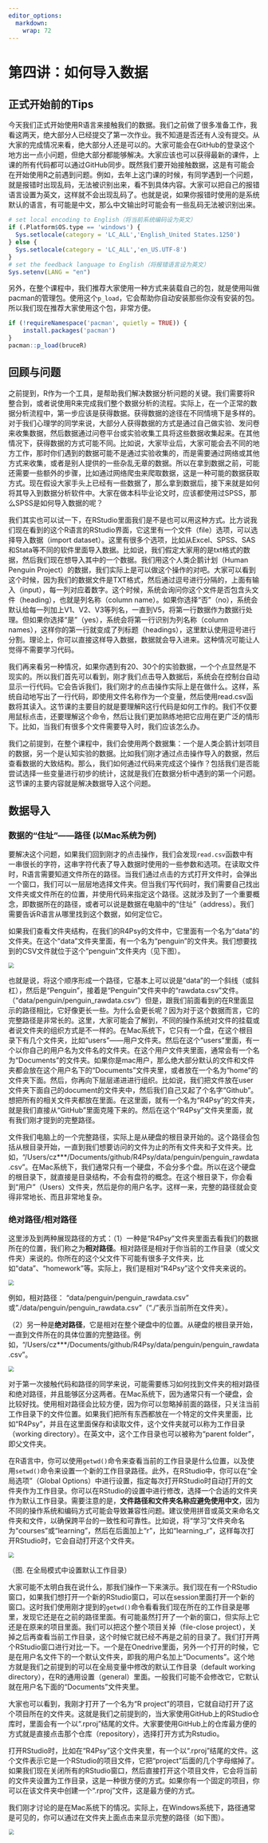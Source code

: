 ```yaml
---
editor_options: 
  markdown: 
    wrap: 72
---
```


# 第四讲：如何导入数据

## 正式开始前的Tips

今天我们正式开始使用R语言来接触我们的数据。我们之前做了很多准备工作，我看这两天，绝大部分人已经提交了第一次作业。我不知道是否还有人没有提交。从大家的完成情况来看，绝大部分人还是可以的。大家可能会在GitHub的登录这个地方出一点小问题，但绝大部分都能够解决。大家应该也可以获得最新的课件，上课的所有代码都可以通过GitHub同步。既然我们要开始接触数据，这是有可能会在开始使用R之前遇到问题。例如，去年上这门课的时候，有同学遇到一个问题，就是报错时出现乱码，无法被识别出来，看不到具体内容。大家可以把自己的报错语言设置为英文，这样就不会出现乱码了。也就是说，如果你报错时使用的是系统默认的语言，有可能是中文，那么中文输出时可能会有一些乱码无法被识别出来。

```r
# set local encoding to English（将当前系统编码设为英文）
if (.Platform$OS.type == 'windows') {
  Sys.setlocale(category = 'LC_ALL','English_United States.1250')
} else {
  Sys.setlocale(category = 'LC_ALL','en_US.UTF-8')
}
# set the feedback language to English（将报错语言设为英文）
Sys.setenv(LANG = "en") 
```

另外，在整个课程中，我们推荐大家使用一种方式来装载自己的包，就是使用叫做pacman的管理包。使用这个`p_load`，它会帮助你自动安装那些你没有安装的包。所以我们现在推荐大家使用这个包，非常方便。

```r
if (!requireNamespace('pacman', quietly = TRUE)) {
    install.packages('pacman')
}
pacman::p_load(bruceR)
```

## 回顾与问题

之前提到，R作为一个工具，是帮助我们解决数据分析问题的关键。我们需要将R整合到，或者说使用R来完成我们整个数据分析的流程。实际上，在一个正常的数据分析流程中，第一步应该是获得数据。获得数据的途径在不同情境下是多样的。对于我们心理学的同学来说，大部分人获得数据的方式是通过自己做实验、发问卷来收集数据，然后数据通过问卷平台或实验收集工具将这些数据收集起来。在其他情况下，获得数据的方式可能不同。比如说，大家毕业后，大家可能会去不同的地方工作，那时你们遇到的数据可能不是通过实验收集的，而是需要通过网络或其他方式来收集，或者是别人提供的一些杂乱无章的数据。所以在拿到数据之前，可能还需要一些额外的步骤，比如通过网络爬虫来爬取数据，这是一种可能的数据获取方式。现在假设大家手头上已经有一些数据了，那么拿到数据后，接下来就是如何将其导入到数据分析软件中。大家在做本科毕业论文时，应该都使用过SPSS，那么SPSS是如何导入数据的呢？

我们其实也可以试一下，在RStudio里面我们是不是也可以用这种方式。比方说我们现在看到的这个R语言的RStudio界面，它这里有一个文件（file）选项，可以选择导入数据（import
dataset）。这里有很多个选项，比如从Excel、SPSS、SAS和Stata等不同的软件里面导入数据。比如说，我们假定大家用的是txt格式的数据，然后我们现在想导入其中的一个数据。我们用这个人类企鹅计划（Human
Penguin
Project）的数据，我们实际上是可以做这个操作的对吧。大家可以看到这个时候，因为我们的数据文件是TXT格式，然后通过逗号进行分隔的，上面有输入（input），每一列对应着数字。这个时候，系统会询问你这个文件是否包含头文件（heading），也就是列名称（column
name）。如果你选择“否”（no），系统会默认给每一列加上V1、V2、V3等列名，一直到V5，将第一行数据作为数据行处理。但如果你选择“是”（yes），系统会将第一行识别为列名称（column
names），这样你的第一行就变成了列标题（headings），这里默认使用逗号进行分割。理论上，你可以直接这样导入数据，数据就会导入进来。这种情况可能让人觉得不需要学习代码。

我们再来看另一种情况，如果你遇到有20、30个的实验数据，一个个点显然是不现实的。所以我们首先可以看到，刚才我们点击导入数据后，系统会在控制台自动显示一行代码。它会告诉我们，我们刚才的点击操作实际上是在做什么。这样，系统自动地写出了一行代码，即使用文件名称作为一个变量，然后使用read.csv函数将其读入。这节课的主要目的就是要理解R这行代码是如何工作的。我们不仅要用鼠标点击，还要理解这个命令，然后让我们更加熟练地把它应用在更广泛的情形下。比如，当我们有很多个文件需要导入时，我们应该怎么办。

我们之前提到，在整个课程中，我们会使用两个数据集：一个是人类企鹅计划项目的数据，另一个是认知实验的数据。比如我们刚才通过点击操作导入的数据，然后查看数据的大致结构。那么，我们如何通过代码来完成这个操作？包括我们是否能尝试选择一些变量进行初步的统计，这就是我们在数据分析中遇到的第一个问题。这节课的主要内容就是解决数据导入这个问题。

## 数据导入

### 数据的“住址”——路径 (以Mac系统为例)

要解决这个问题，如果我们回到刚才的点击操作，我们会发现`read.csv`函数中有一串很长的字符，这串字符代表了导入数据时使用的一些参数和选项。在读取文件时，R语言需要知道文件所在的路径。当我们通过点击的方式打开文件时，会弹出一个窗口，我们可以一层层地选择文件夹。但当我们写代码时，我们需要自己找出文件夹或文件所在的位置，并使用代码来指定这个路径。这就涉及到了一个重要概念，即数据所在的路径，或者可以说是数据在电脑中的“住址”（address）。我们需要告诉R语言从哪里找到这个数据，如何定位它。

如果我们查看文件夹结构，在我们的R4Psy的文件中，它里面有一个名为“data”的文件夹。在这个“data”文件夹里面，有一个名为“penguin”的文件夹。我们想要找到的CSV文件就位于这个“penguin”文件夹内（见下图）。

<img src="./pic/chp4/C4img1.jpg" style="zoom:67%;"/>

也就是说，将这个顺序形成一个路径，它基本上可以说是“data”的一个斜线（或斜杠），然后是“Penguin”，接着是“Penguin”文件夹中的“rawdata.csv”文件。（"data/penguin/penguin_rawdata.csv"）但是，跟我们前面看到的在R里面显示的路径相比，它好像更长一些。为什么会更长呢？因为对于这个数据而言，它的完整路径是非常长的。这里，大家可能会了解到，不同的操作系统对文件的挂载或者说文件夹的组织方式是不一样的。在Mac系统下，它只有一个盘，在这个根目录下有几个文件夹，比如“users”——用户文件夹。然后在这个“users”里面，有一个以你自己的用户名为文件名的文件夹。在这个用户文件夹里面，通常会有一个名为“Documents”的文件夹。如果你是mac用户，那么绝大部分默认的文件和文件夹都会放在这个用户名下的“Documents”文件夹里，或者放在一个名为“home”的文件夹下面。然后，你再向下层层递进进行组织。比如说，我们把文件放在user文件夹下面自己的document的文件夹中，然后我们自己又起了个名字“Github”。想把所有的相关文件夹都放在里面。在这里面，就有一个名为“R4Psy”的文件夹，就是我们直接从“GitHub”里面克隆下来的。然后在这个“R4Psy”文件夹里面，就有我们刚才提到的完整路径。

文件我们电脑上的一个完整路径，实际上是从硬盘的根目录开始的。这个路径会包括从根目录开始，一直到我们想要访问的文件为止的所有文件夹和子文件夹。比如，"/Users/cz\*\*\*/Documents/github/R4Psy/data/penguin/penguin_rawdata.csv"。在Mac系统下，我们通常只有一个硬盘，不会分多个盘。所以在这个硬盘的根目录下，就直接是目录结构，不会有盘符的概念。在这个根目录下，你会看到“用户”（Users）文件夹，然后是你的用户名字。这样一来，完整的路径就会变得非常地长、而且非常地复杂。

### 绝对路径/相对路径

这里涉及到两种展现路径的方式：（1）一种是“R4Psy”文件夹里面去看我们的数据所在的位置，我们称之为**相对路径**。相对路径是相对于你当前的工作目录（或父文件夹）来说的。你所在的这个父文件下可能有很多子文件夹，比如“data”、“homework”等。实际上，我们是相对“R4Psy”这个文件夹来说的。

<img src="./pic/chp4/C4img1.jpg" style="zoom:67%;"/>

例如，相对路径： "data/penguin/penguin_rawdata.csv"
或"./data/penguin/penguin_rawdata.csv"（"./"表示当前所在文件夹）。

（2）另一种是**绝对路径**，它是相对在整个硬盘中的位置。从硬盘的根目录开始，一直到文件所在的具体位置的完整路径。例如，"/Users/cz\*\*\*/Documents/github/R4Psy/data/penguin/penguin_rawdata.csv"。

<img src="./pic/chp4/C4img2.jpg" style="zoom:67%;"/>

对于第一次接触代码和路径的同学来说，可能需要练习如何找到文件夹的相对路径和绝对路径，并且能够区分这两者。在Mac系统下，因为通常只有一个硬盘，会比较好找。使用相对路径会比较方便，因为你可以忽略掉前面的路径，只关注当前工作目录下的文件位置。如果我们把所有东西都放在一个特定的文件夹里面，比如“R4Psy”，并且在这里面保存和读取文件，这个文件夹就可以称为工作目录（working
directory）。在英文中，这个工作目录也可以被称为“parent
folder”，即父文件夹。

在R语言中，你可以使用`getwd()`命令来查看当前的工作目录是什么位置，以及使用`setwd()`命令来设置一个新的工作目录路径。此外，在RStudio中，你可以在“全局选项”（Global
Options）中进行设置，指定每次打开RStudio时自动打开的文件夹作为工作目录。你可以在RStudio的设置中进行修改，选择一个合适的文件夹作为默认工作目录。需要注意的是，**文件路径和文件夹名称应避免使用中文**，因为不同的操作系统和编码方式可能会导致兼容性问题。建议使用拼音或英文来命名文件夹和文件，以确保跨平台的一致性和可靠性。比如说，将“学习”文件夹命名为“courses”或“learning”，然后在后面加上“r”，比如“learning_r”，这样每次打开RStudio时，它会自动打开这个文件夹。

<img src="./pic/chp4/C4img3.png" style="zoom:67%;"/>

（图. 在全局模式中设置默认工作目录）

大家可能不太明白我在说什么，那我们操作一下来演示。我们现在有一个RStudio窗口，如果我们想打开一个新的RStudio窗口，可以在session里面打开一个新的窗口。这时我们使用刚才提到的`getwd()`命令看看我们现在所在的工作目录是哪里，发现它还是在之前的路径里面。有可能虽然打开了一个新的窗口，但实际上它还是在原来的项目里面。我们可以把这个整个项目关掉（file-close
project），关掉之后再查看当前工作目录，这个时候它就已经不再是之前的目录了。我们打开两个RStudio窗口进行对比一下。一个是在Onedrive里面，另外一个打开的时候，它是在用户名文件下的一个默认文件夹，即我的用户名加上“Documents”。这个地方就是我们之前提到的可以在全局变量中修改的默认工作目录（default
working
directory），在R的通用设置（general）里面。一般我们可能不会修改它，它默认就在用户名下面的“Documents”文件夹里。

大家也可以看到，我刚才打开了一个名为“R
project”的项目，它就自动打开了这个项目所在的文件夹。这就是我们之前提到的，当大家使用GitHub上的RStudio仓库时，里面会有一个以“.rproj”结尾的文件。大家要使用GitHub上的仓库最方便的方式就是直接点击那个仓库（repository），选择打开方式为Rstudio。

打开RStudio时，比如在“R4Psy”这个文件夹里，有一个以“.rproj”结尾的文件。这个文件表示它是一个RStudio的项目文件，它把“project”后面的几个字母缩掉了。如果我们现在关闭所有的RStudio窗口，然后直接打开这个项目文件，它会将当前的文件夹设置为工作目录，这是一种很方便的方式。如果你有一个固定的项目，你可以在该文件夹中创建一个“.rproj”文件，这是最方便的方式。

我们刚才讨论的是在Mac系统下的情况。实际上，在Windows系统下，路径通常是可见的，你可以通过在文件夹上面点击来显示完整的路径（如下图）。

<img src="./pic/chp4/C4img4.jpg" style="zoom:67%;" width="442"/>

在这里需要注意一点，就是斜杠（/）的使用。在Windows系统中，路径是按照逆时针方向组织的，即从左到右（）；而在Mac和Linux系统中，路径是按照顺时针方向组织的，即从右到左（/）。如果你直接复制了Windows下的路径并粘贴到Mac或Linux系统中，可能会出现问题。**因此注意不要直接复制Windows地址栏中的地址。**
为了解决这个问题，你也可以通过某种方式，比如使用`normalized_path`，来转换路径格式。

```r
######  Run in WinOS !!! #####
# r语言中的地址
first_path <- getwd()
cat(first_path,"\n")

# Windows的地址
normalized_path <- normalizePath(first_path, winslash = "\\")
cat(normalized_path)
```

上面这种方式是将其反转，即将逆时针方向的斜杠转换为顺时针方向。另外，我个人使用较多的一种方式是直接让代码处理这个问题，而不去关心斜杠的方向。这实际上是一个字符识别的问题，无论是顺时针的斜杠还是逆时针的反斜杠，都可以让代码来处理。我通常使用一个名为`here`的包来处理路径问题。例如，在打开项目后，我可以直接使用here包来查看。

```r
pacman::p_load(here)

# here::here()
here::here("Book","data","penguin","penguin_rawdata.csv")
```

[注：在Python及大多数编程语言中，路径都支持斜杠（/）]

在R中，两个冒号（::）表示包里面的一个函数。在这个包里面，它会找到名为data、Penguin的数据，然后将其所有的路径连起来，不管你在Windows、Mac还是Linux系统上，它都会自动找到正确的路径。因此，你不需要手动编写完整的和正确的路径。

### 设定工作目录 -- 手动挡与自动挡

**手动档**

通常，我们在编写代码时，会手动设定自己的具体路径。例如，使用`setwd()`函数，或者在Windows系统上使用两个反斜杠（\\\\）。还有一种方式就是使用here包。还有一种方式是直接使用Rproject来设定你的工作目录。我推荐使用Rproject，因为它非常方便。

**使用 setwd输入具体路径，例如：**

```r
# setwd('D:/R4Psy/data/penguin/')
# or 
# setwd('D:\\R4Psy\\data\\penguin')
```

**半自动档**
另外，还有Brucer这个包，它提供了一个半自动的方式。你可以在Brucer的`WD`函数中加上一个参数`argument`，值为`ask = T`，它会弹出一个交互窗口，让你选择你希望哪个文件夹作为你的工作目录。

```r
# 两个函数等价，ask = T设置弹出交互式窗口选择文件夹
bruceR::set.wd(ask = T)
bruceR::set_wd(ask = T)
```

**手动点击**
还有一种方式是直接手动点击RStudio窗口中的齿轮图标，进入设置，然后选择“复制”（Copy）或“打开”（Open）等功能，手动设置工作目录。这种方法是可行的，但我们不太推荐。在RStudio的设置中，有许多选项，你可以选择将当前文件夹的目录复制起来，或者打开文件夹等。很多时候，我们使用代码能够完成的事情，RStudio现在也通过点击的方式帮助我们实现。当然，我们的目的还是让大家能够用代码来编写。

<img src="./pic/chp4/C4img5.jpg" style="zoom:67%;"/>

我推荐将所有的数据、代码等放在一个工作目录下。这样，你后面读取时只需读取相对路径，不需要读取绝对路径。这种做法的好处是，你可以随意复制粘贴这个文件夹。比如，你在C盘底下创建了这样一个工作目录，然后你所有的代码都放在这个工作目录中，使用相对路径。当你把这个文件夹复制到D盘、E盘，或者复制到另一个同学的电脑上时，你打开这个文件夹，他还是可以继续读取这个相对路径里面的数据，不会出错。如果你写的是绝对路径，那么当你换一个地方时，这个绝对路径前面的部分就会发生变化，这会导致找不到文件。

## 读取数据

### 读取数据——手动档

OK，我们前面演示了如何通过点击的方式读取数据。那么我们自己能不能直接写代码来解决这个问题呢？其实也不难。我们给它命名为“penguin_data”，然后使用`import`函数，使用`here`包这种方式。这个`import`函数是我们之前提到的一个函数，用于读取特定目录下的文件。在这里，我们实际上使用的是Bruce包中的一个`import`函数。在点击导入时，我们也在RStudio中看到了它自动给出的是读取CSV（read.csv）函数。我们将完整的绝对路径写出来，然后它可以通过这个函数来读取CSV文件，并将其导入到我们的环境中。

```r
# 读取数据,命名为penguin_data
penguin_data = import(here::here("Book",'data', 'penguin', 'penguin_rawdata.csv'))
# 查看头(head) 5 行，有头就有尾(tail)
# head(penguin_data,n = 3)
# tail(penguin_data,n = 3)
```

我们使用的这个函数是`Brucer`包中的`import`函数。为什么要用这个呢？因为它非常好用。`read.csv`函数只能读取CSV文件，或者类似的以逗号、点、或空格分隔的TXT文件。但是对于SPSS保存文件或Excel文件等，它可能无法读取，因为`read.csv`是专门为读取CSV文件而开发的函数。

在BruceR包中，它会整合多个读取文件的函数。它会根据文件的后缀和内容自动识别最适合的函数来读取文件。因此，我们通常推荐心理学同学直接使用BruceR包的`import`函数。至于路径，我们刚刚说到的，最好使用相对路径的写法。而且，使用`here`这个包可以避免一些小细节的问题，比如决定是使用两个反斜杠还是一个正斜杠这样让人头疼的细节。读取数据之后，我们实际上可以对它进行一些基本的查看，比如查看有多少行和多少列。

**查看有多少列（column）、多少行（row)：**

```r
ncol(penguin_data)
```

```r
nrow(penguin_data)
```

我们通常使用一个已经加载的R包中的函数来进行这些操作。在上节课，我们讲过R包，即R里面有很多函数。这些函数的来源有两个：一个是`base`包提供的一些函数，另一个是各种各样的`package`包提供的函数。当我们需要使用某个特定包中的函数时，我们首先需要加载该包。我们使用`library`函数，后面跟上包的名字，这样就可以将函数加载出来。理论上，一旦加载了一个包，我们就可以使用该包中的所有函数。这是我们上节课涉及到的内容。

当我们已经import了某个包，例如BruceR包以后，该包中的所有函数都可以直接使用。因此，我们就可以直接这么写bruceR::import()可以简写为import()。我个人推荐，当涉及到使用较多的包时，最好将包的名字加到函数前面，而不是省略。这样做的好处是，当你写了几百行甚至上千行代码，并且使用了十几个包之后，你可能记不清某个函数是从哪个包中来的。你可能在编写时非常清楚，因为你可能几分钟前刚刚从搜索引擎或大语言模型中找到了这个函数。但可能半年后，你可能已经不记得了。通过这种方式，你可以知道每个函数是从哪个包中来的，这对于检查代码的可重复性性是非常有帮助的。

读取完数据之后，我们可以在R的environment环境中看到我们刚刚读取的数据。当我们给读取的数据打上标签时，这个标签通常是我们在之前定义的，例如“penguin_data”。这样，我们就可以在environment中找到它。如果我们回到刚才的操作中，假设我们刚开始打开的是一个空的environment，里面什么都没有。然后我们可能想要通过刚才介绍的方式去读取数据。考虑到我们仍然使用一个相对简单的方式来读取数据，我们仍然直接使用import函数。只要我们通过任何方式读取数据后，它都会出现在environment中。在开始时，environment是空的，但现在出现了一个名为“data”的目录，在“data”目录下有一个名为“penguin_data”的数据集。那么我们就相当于地将数据从我们的硬盘里读取到了R里面。这个过程相当于是我们在SPSS中打开Excel文件，并将数据读取到SPSS中。但是，在R读取之后，它不像SPSS那样直接显示所有数据。有时候，你可能无法立即看到数据。如果我们仔细看一下刚才的代码，实际上有两行。第一行是读取数据的代码，第二行是`view`函数，用于查看数据。当我们自己编写代码时，直接使用`bruceR`包的`import`函数来import某个CSV文件，它只会告诉我们已经import了数据，我们可以观察到的变化是在右上角的environment中的变化。

如果我们想要查看数据，我们必须要使用两种方式之一：（1）一种方式是手动的方式，即点击环境（environment）中的数据，鼠标放在数据上时，它会变成一个手形图标，点击一下就可以打开数据。（2）另一种方式是，当你点击了数据之后，RStudio会将`view`函数的代码显示出来。这有点像在SPSS中查看数据，你在这里面可以看到每一行有多少个数据，以及一些基本的数据。但这里有一个不同，你可能无法直接点击某个操作栏来进行数据的操作。在这种情况下，你必须理解数据是如何存放在R中的，以及R中有哪些数据，然后通过什么代码去操纵这些数据，以及进行什么样的统计分析。

例如，我们在PPT中显示了查看数据的基本信息。我们查看读取后的数据，看看它是否与我们的预期完全一样，行和列的信息是否对得上。我们在environment可以看到这个数据有1,523个观测值（observation），有247个变量（variables），这些变量在R中实际上相当于有247列。再比如，当你收集数据时，你收集了100个人，但读取出来时只有88个人，那可能就是某个地方出了问题。有时候会出现这种情况。

在R中，查看数据的一个常用方法是使用`head()`函数，它查看数据的前几行。现在RStudio的一个好处是，当你想要读取某个存在于环境中的变量名时，你输入前几个名字，它就会自动给出可能存在的变量名。然后你按下Tab键，它就会自动输入完整的变量名。

由于我们有247个列，只看`head()`也没什么太大意义。我们后面会告诉大家使用一些更有效的包来直接对这种较大的数据进行快速的探索。这就是我们最基本的读取数据的方法。

### 读取数据——自动挡(GUI点击操作)

这个地方就是我们前面说的，你自动去GUI点击操作。我们刚刚已经讲过了，它实际上跟代码基本上是一一对应的。

<img src="./pic/chp4/C4img6.png" style="zoom:67%;"/>

<img src="./pic/chp4/C4img7.png" style="zoom:67%;" width="483"/>

## 数据类型

那么我们读取到了这个数据后，接下来想要做什么？肯定不可能读取完了就完了，我们肯定要对他进行一些操作。操作的话，你就要知道，这个我们到底读取的一个什么东西。所以这个时候你可能需要了解一点，关于r里面如何存取数据的一些最基本的知识。那么这里面就会涉及到数据的类型。比方说我们在Excel里面处理数据的时候，我们会有一些，比方说它到底是常规的还是数字类型，还是货币，还是日期等等。那么在SPSS里面的话，我们应该也有不同的这种数据类型，到底是数字还是字符串，等等。实际上,为什么大家喜欢用SPSS，就是它跟我们心理统计上讲离散型数据、连续型数据都差不多。R里面它也有自己的规则，我们接下来可能会讲一下它的规则。

<img src="./pic/chp4/C4img8.png" style="zoom:67%;" width="175"/>

在这个我们刚才说了，就是说把数据导入给进去之后，我们就要对数据进行操作对吧。既然要操作这个数据的话，我们肯定要知道这个数据它有什么样的特点。那么在R里面的话，其实我们可能会有两类基本的数据类型。一个就是最简单的，这种叫做所谓的基本的数据类型，它非常简单的不能再简单的，就单个的东西，它不是由多个元素组成，它就只有一个元素。我们可以直接在这个Rstudio里面进行操作。比方说，在R这个命令窗框里面，你可以把R当做一个简单的计算器，直接在R这个窗框里面进行简单的一些运算，比方说，输入123乘以5，R就可以给你返回一个数字结果。那么其实这里面的123和5都是一个单独的一个元素，那么R会把它识别为一种特殊的数据类型，就是数字。

数值类又包括两种类型，一个就是包含小数点，一个是不包含小数点。包含小数点的类型在其他计算机语言里又被称之为浮点数据，叫double。然后还有一个就整形的数据，就是像12345678没有小数点的这种叫做integer。然后另外的话，单个的这个数字它有可能是一个字母，或者一个特殊的符号，那像这种的话，就是一般在其他的计算机语言里面可能叫string（字符串）。在R里面，字符串数据类型叫做character。然后是逻辑值。看它是“是”还是“否”。

<img src="./pic/chp4/C4img9.png" style="zoom:67%;" width="673"/>

使用`class()`函数可以查看数据类型。例如，查看当前工作目录的数据类型，其中，`getwd`是返回当前工作目录：

```r
#getwd 返回当前工作目录，返回的数据类型是？
class(getwd())
```

再例如，查看导入的penguin_data的数据类型：

```r
# 查看导入数据的类型
class(penguin_data)
```

| 结果显示：[1] "data.frame"

**字符串的数字与数值型的数字，区分的关键在于引号的使用。**加了引号就表示是字符串的数字（例如，“1”），而没有加引号的则带包数值型的数字（例如，1）。

```r
# 字符串的数字与数值型的数字；
# 注意区别== 与 =
class('1' == 1)
```

在R语言中，`==`和`=`是两种不同的操作符，分别用于不同的目的：

（1）`==`：这是比较操作符，用于比较两个同类对象的值是否相等。如果相等，返回`TRUE`，否则返回`FALSE`。例如：

```r
#判断1和2是否相等。
1 == 2
```

（2）`=`：这是赋值操作符，用于将一个值或表达式的结果赋给一个变量。例如：

```r
#`x`被赋值为10，`y`被赋值为"text"。
x = 10 
y = "text"
```

总的来说，`==`用于比较，而`=`用于赋值。在编写R代码时，需要根据上下文正确使用这两个操作符。

## 数据结构

我们的数据很多时候是有很多不同的类型的。不同数据类型组合了之后，就会形成R里面比较复杂的一个数据结构。大家可以这么理解，如果数据类型由单个元素构成，那么就相当于是把R当一个计算器使用了，因为只需要再单个元素之间进行相互比较和运算。但是，如果有更加复杂的数据结构之后，我们就可以同时对各种组合的数据进行存储和运算。这样才能够满足我们对于比较复杂数据处理的需求。那么我们这里的在R里面，经常会碰到的几种复合的这种数据类型呢？就是向量（Vector）、矩阵（Matrix）、数组（Array），还有数据框（dataframe），我们刚刚看到的数据penguin_data就属于是dataframe。最后一个就是列表（List）。

在向量（vector）型数据中，逻辑型（logical）、字符串（character）、数值型（double和integer）这些称之为原子（Atomic），即基本的数据类型。把完全相同的基本的数据类型放到一起，多个元素叠加到一起，就形成了一个Vector（向量）数据。比方说,多个数字放在一起，就形成了一个数字向量；多个字符放在一起，就形成了一个字符向量。那么我们这个很多向量，它可以通过各种其他的方式进行组合，就形成我们更加复杂的这种数据结构。然后我们把有多个向量在一起的时候，它就可以形成一个矩阵（Matrix）。然后多个矩阵放到一起的时候，它就会形成一个数组（array）。

<img src="./pic/chp4/C4img10.png" style="zoom:67%;" width="353"/>
<img src="./pic/chp4/C4img11.png" style="zoom:67%;" width="274"/>

数据结构里面的每一个元素，都是用同一个颜色表示，这就意味着它在数据类型上面是属于同一个类型。一个向量里，每一个元素都是相通的。比方说，第一个元素是数值的话，那么第二个元素也必须是数值的，它不能说是一个字符的，它可以是逻辑的，它可以是强行转成一个数值的。这里面也涉及到字符的"1"和数字的1返回相等。像R这种高级的计算机语言，它会在内部会做一些自动化的处理。那么有时候这个自动化的处理是有帮助的，但有时候需要去避免这种自动化处理带来的问题，因为自动化处理有可能并不符合你的要求。

<img src="./pic/chp4/C4img12.png" style="zoom:67%;" width="579"/>

（图片来源： <http://venus.ifca.unican.es/Rintro/dataStruct.html>）

这里的向量（Vector）和矩阵（Matrix）和数组（Array），它都必须是同一个数据类型的。然后呢，它组成了这种不同的比较复杂的结构之后，它就形成了这样的一个类型。在dataframe数据中，每一个列使用的颜色不同（见上图）。这就表示每一个列可以是不同的数据类型。例如，第一列可以是数值，第二列可以是字符串，第三列可以是其他类型的。这样给我们提供了很大的自由度，有点相当于Excel。在Excel里，比方说，一列是数字，另一列可以是完全不同的东西。所以，这其实给我们提供了很大的一个灵活处理数据的自由度。列表（List）是更加灵活的一个数据类型。我们会发现，很多模型的结果，特别是那种比较复杂的模型的结果，一般都是以这种列表的方式来存储的，因为list里面可以存储各种各样很复杂的信息，也可以把我们的数据完全装进去。

我们最常碰到的这个数据类型是Dataframe，dataframe数据应该是在心理学研究当中最常出现的，也是最符合心理学研究的实际需求的。我们可以查看数据的每一行每一列的元素是什么，比方说，变量"anxiety"实际上就是不一样的一个数据类型，它属于有小数点的数值类型。当然我们这里还可以比方说，在我们自己处理的时候，我们可能还有被试编号，被试编号如果说我们是字母加数字的组合，那么这个时候它就变成了一个字符串了。

当处理复杂的数据时，有时候不仅仅需要知道数据类型是什么，还要把它提取出来。拿最常用的问卷数据来说，假如说我们得到了每个条目的一个分数之后，如果我们想要得到这个问卷的总分或者均值，然后把它进行下一步的处理。这个时候就意味着我们的第一步是提取出每一个条目（item）所对应的列。第二步，进行运算。

## 数据索引

### 数据索引(中括号)

所以第一点，我们首先要知道如何把需要的东西找出来，在数据处理里面，称之为index（索引），即在复杂数据结构里定位特殊的、感兴趣的变量或数据。基本上所有的这个数据处理的编程软件，都会涉及到索引的问题，不管是用Python还是用这个R，还是用MATLAB。在R里面，我们是用这个**中括号**这种方式来进行索引的。例如，dataframe的数据里有行和列，在中括号通过逗号分隔两个部分，逗号前面是行的信息，后面是列的信息。我们可以直接用行的数字提取它们。

```r
# 选取前 2 行以及前 3 列数据
penguin_data[1:2,1:3]
```

结果显示：

| Site age sex 1
| Tsinghua 1922 2 2
| Oxford 1940 1

那么关于如何去提取、提取几行或几列、以及如何索引，大家可以后面去进一步搜索其它的方法，上面这种方法是一个最基本的索引方式，也就是直接用行和列的编号来定位索引。还有一种情况是，如果你在作为主试的过程中发现第100个被试（编号在第100行）的数据可能有问题，你想单独把他的数据提出来。那么，你可以直接把第100行提取出来，前面写100，后面直接不写，就表示把所有的列都提出来，看这一行的整个数据怎么样。

```r
# 提取第100行的整个数据：
penguin_data[100,]
```

另外一种方式是，可以用`ncol`函数和减号（-）提取dataframe数据的倒数几列。`ncol`是查看数据有多少个列。

```r
# 提取penguin_data的最后4列数据的2行：
penguin_data[1:2,-c(4:ncol(penguin_data))]
```

这是一种用传统的这种方式来提取某一个dataframe里面细节的例子，也是是最经典的方法。但有时候，你其实不知道想要的数据在多少行多少列，但是你知道这个数据的其他信息，比方，你知道被试的编号。而被试编号并不完全和行的数字编号对应。这是为什么呢？因为有可能你中间缺失了或者作废了一些编号，比如从第50个直接到了第53个，中间的51、52号根本都没有输入进去。这就是说被试的编号，并不是和行数完全对应的。定位可以通过一种挑选的方法实现，也就是说，找到被试编号等于某一个特定数值的数据。这里涉及到一个逻辑选择的问题。这里的代码会比较复杂，用tidyverse可以更简单地实现，等我们讲到数据清理的时候再说这个方法。

另外一种方式是，我们可以直接用**列的名字**提取。比如说，我们知道有哪些列需要提取出来，刚才是用序号来提，这里可以用列的名字直接来提取。

```r
# 选取前 2 行以及前 4 列数据：：
penguin_data[1:2,c('age','ALEX1','ALEX2')]
```

结果显示：

| age ALEX1 ALEX2
| 1 1922 2 2
| 2 1940 1 1

还有一个小tips，就是用BruceR里面的一个CC帮助省略每次使用字符串的时候都需要打的引号。使用bruceR::cc()，只需在首尾写引号：

```r
c('age','ALEX1','ALEX2') == cc('age,ALEX1,ALEX2')
```

### 数据索引(\$)

另外一个常见的方法是使用美元符号（\$）。当我直接去提取出某一列时，由于每一列都有自己的名字，R语言提供了一个特殊的方法，就是使用美元符号。在输入dataframe后按下美元符号，RStudio就会自动弹出所有列名的提示，您可以选择您想提取的列名，比如我们想要提取site列，直接输入site即可。这样您就可以提取出所有的site名称。如果您这样操作，就会得到很多site的名字。但是如果您不想查看所有的内容，只想看前面的一些，这个时候可以使用`head`函数，这是可行的。

这样做的好处是可以快速查看数据，比如对某一列进行精确的定位和运算。比如，如果想知道某个特定列，比如`anxious`（焦虑）的均值，我们就可以直接用美元符号提取这个`anxious`列。因为焦虑得分可能是在200多列中的某一项，可能不知道它的具体位置，如果一个个数又太慢了。通过使用美元符号，我们可以快速进行定位。

```r
## 根据列名进行索引
head(penguin_data$age)
```

结果显示：[1] 1922 1940 1945 1948 1948 1951

```r
## 如果数据类型的格式是 ***data.frame***
## 则使用$提取和中括号提取是等价的
class(penguin_data$age)
```

```r
class(penguin_data[,1])
```

这里面又会涉及到我们如何处理缺失值的问题。当你去提取某一列、对它做运算的时候，如果里面有一个缺失值，比如，有一个NA（缺失值）的话，那么系统就会默认把整个数据都把当做缺失值了。在这种情况下，需要加一些额外的对于缺失值的处理。比方说，需要把这些缺失值去掉，就相当于如果说他某一行缺失的话，你就不把他算入均值里面。这样的话你就能够快速地获得均值。这也是一种个人的使用经验，其实应该是最常见的一种提取列的方式。

### 数据索引(逻辑值)

还有一种就是根据逻辑值进行索引。当你只筛选特定的、符合某一个条件的一些数据出来。那么这个已经变成了数据预处理的部分，就是我们需要通过一个逻辑值挑选出一部分的数据，然后对它进行一些后续的处理。比方说，在做实验数据处理的时候，通常会有不同的实验条件。我们可能会想把不同实验条件的数据以及不同被试的数据分开进行处理，分别求他们的均值或者进行其他分析。这个时候我们就需要采用逻辑值进行索引与筛选。

首先，我们要输出逻辑词。比方说.我们想要提取出所有年龄大于1980年的数据，也就是1980年以后出生的人。如果我们采用这种方式操作，实际上会返回一串逻辑值，对于每一个年龄，比如1500多个数据点的年龄，它都会对应有一个`TRUE`或`FALSE`，表示这个年龄是否大于1980年。如果大于1980年，它会返回`TRUE`，如果不是，就会返回`FALSE`。然后，我们可以根据这一串`TRUE`和`FALSE`将它们作为一个筛选工具，用来提取数据。也就是说，我们可以只提取那些逻辑值为`TRUE`的数据。

```r
## 输出逻辑值
head(penguin_data$age >1980)
```

比方说，在下面这个代码的中括号里，前面部分的代码实际上就是在做判断，判断在这个`DataFrame`数据里，出生年份（age）大于1980年并且小于1990年的数据，即1981年到1989年间出生的人的数据，这就是我们想要筛选出来的数据。此时，我们进行了两个逻辑判断。第一个是年龄大于1980，第二个是小于1990，然后用一个逻辑值AND连接，同时满足这两个条件的数据，就把它判断出来。然后，把这个逻辑值放到前面，把它作为挑选行的一个标准。中括号前面是挑选行，后面是挑选列。

```r
## 筛选出生年份大于 1980 且(&)小于 1990 的数据
agedata = penguin_data[
  penguin_data$age >1980 & 
  penguin_data$age < 1990 ,]
unique(agedata$age)
```

`{## 逻辑运算： 且(&)、或(|)、非(!)、%in%(属于)}`

这个操作相当于是先生成了一个索引（index），然后提取索引。索引根据我们对年龄的逻辑判断生成。我们把年龄通过逻辑判断出来，也就是把所有符合“同时大于1980并且小于1990”这一年龄特征的行标识出来。比方说，第一行如果不在这个范围，它就变成`FALSE`。第二个是`TRUE`。于是，就会生成1,500多个`TRUE`和`FALSE`。如果我们把逻辑判断值放在行里作为挑选的索引时，那么它就会只把那些等于`TRUE`的保留下来，等于`FALSE`就全部被去掉了。这样一来，我们就可以按照逻辑的规则把我们感兴趣的数据挑选出来。

挑选出来之后，可以看一下挑选是否正确。此时，需要用到了一个函数，查看我们所挑选出来的数据的年龄的独特元素，这里用函数`unique`。`unique`是在检查数据时非常常用、非常好用的一个工具，它的功能是查看某一个对象（可能是一行，可能是一列）里有多少个独特的元素。在我们这个例子里，我们想要提取的就是大于1980、小于1990的这批人的年龄。我们提取完了之后，需要看看提取的内容有没有错误。比方说，我们想确保只有大于1980且小于1990的年龄被提取出来，而不希望大于1990或小于1980的年龄被包含在内。我们使用`unique`函数来查看提取的结果，就会发现基本上所有的年龄都在我们设定的提取范围之内。当然，如果有缺失值（NA），它们也可能被纳入进来，这也是一种提取的方式。

当然，我们也可以通过多种条件进行组合。比方说，我们不仅要对年龄进行筛选，还要对地点（site）进行筛选，比如，我们只想要来自中国的数据。这时，我们还可以在这个逻辑判断里面继续加入其他条件，不仅仅是加年龄的条件，也可以加其他条件。逻辑判断会针对每一行生成一个`TRUE`或`FALSE`，如果有1,500多行，它就会生成1,500多个`TRUE`和`FALSE`。根据生成的`TRUE`和`FALSE`进行后续的数据提取。

我们可以尝试一下提取全部在牛津收集的数据，然后我们再用`unique`来看数据是不是全部来自牛津（“oxford”）。我们可以用一个`temp`的数据。先打一个中括号，然后一个逗号，表示我们在前面这个地方提取。我们首先要去选择用哪一个（这里是site列）作为挑选的标准，然后让它等于“oxford”。这等于是在“oxford”的被试的数据全部提取出来。这里因为我们生产了一个临时变量，所以在environment里面又增加了一个新变量，就是叫`temp`，表示临时的一个数据。

然后，我们用`unique`函数去检查刚才提取得是否正确。如果我们提取的全部都是“oxford”的，那么这里是“site”就应该只有一个元素。如果结果不是只有一个的话，就说明提取有误。**这种（代码运行后的）检查在我个人的经验当中是非常重要的**，因为有时候，当我们我们自己写两行命令时，它并没有报错，我们可能会以为它做了我们想要做的事情，但实际上可能不一定。也就是说，在数据分析的时候，你一定要确认，你做的这个操作是不是真的得到了你想做的东西。所以你要有一个办法能够把它检测出来，这时候就可以用`unique`函数去确认。这是一定要经常去检查的。因为很容易就会出现没有报错，但他做的东西并不是你想要做的。

```r
#示例，提取site为Oxford的数据，并判断是否为单一元素：
temp= penguin_rawdata[penguin_rawdata\$site==“oxford”,]
unique(temp\$site)
```

## 对象（object）

我们刚才所有说的这些东西，在R里面都是一个object（对象）。

那么大家可以想象，就是说我们在环境（environment）当中看到的对象，实际上就是我们在临时操纵、不断生成、不断变化的一个又一个object。比方说，我们现在用这个`temp`，临时地提取和检查一下刚刚用来检查提取是否正确的。可能很快地，我们又把`temp`赋值为另外一个值，比方说123。那么这个时候，在这个标签之下，大家可以看到，temp就已经变成了另外一个内容了，它变成了一个values（值）。然后这个"temp_123"跟刚才（penguin_data）就不一样了。

所有的这些临时存储数据、对象，还可以理解为，我们心理学当中的一个工作记忆。对R来说，R也需要工作记忆。在工作记忆里，我们对这些对象不断的进行操纵。那么每一个容器，或者每一个对象，它们就像是一个盒子，这个盒子上有个标签。但是你把什么东西扔进去，这取决于你最近的操作是什么。比方说，我们刚才做了两个操作。第一个是`temp`，我们从这个DataFrame里面提取出来的，属于所有在Oxford收集的数据。大家可以想象，我们刚刚作的操作实际上就是在R的工作记忆里找了一个叫做temp的盒子，把所有符合条件的数据，一整个dataframe都放进去了。我们的第二个操作是赋值给temp，把它叫"123"。这是我们把原来的那个扔掉了，又重新放了一个新的一个值，就是123这个数字。我们可能一会儿又要做别的操作，那么这个变量，就是这个盒子，它的标签虽然叫做`temp`，但它内容可能随时在变。所以这个时候，也是我们在后面处理数据的时候要注意的点，**变量的命名要注意**。因为一旦你的代码写长了之后，你原来的变量在中间经过很多操作之后，它有可能就变成了一个你不想要的内容，但是它又带着这个内容可以做后续操作，也不报错。这个时候，可能最后你的结果就很奇怪了。

那我们今天要讲的内容，差不多就是这么多。我们也没有把这个所有的知识点讲完了，因为这里面涉及到的知识点非常多。那么为什么我们没有讲呢？因为感觉其实讲了之后，大家可能听完了也忘记了。那么大家只有在自己在实际的过程中操作的时候，才能不断地去练习。我最近测试了一下，大语言模型的讲解非常的完善，就大家如果对R里面的某一个知识点，比如，在R里面向量是什么，在R里面Matrix是什么，大语言模型都会给出解释。这样的话，大家就可能更快地去了解这些细节性的知识。那么在我们课程上的话，我们主要就是以数据分析的整个流程为主。

## 其它注意事项

### 变量命名

-   大小写敏感

-   不能有空格，可以用下划线代替空格

-   开头不能是数字和一些特殊符号(如+-\*/)

-   关于"."：R语言是允许变量名中带"."的，比如将数据命名为penguin.rawdata是合法的，但是"."在许多编程语言中都具有特殊含义(如Python)，所以更建议使用_来代替.。

-   如果一定要使用非法的变量名的话：将变量名使用il≤galvarname括起来：

```r
# 比如变量名以数字开头且包含空格：
`1 首先` = 1
print(`1 首先`)
```

```r
# 从环境中删除该变量
rm(`1 首先`)
```

### 缺失值（NA） 空值（NULL）

-   NA：代表缺失值，任何数值与NA进行计算都会得到NA，因此在计算或绘图中，需要移除缺失值或对其进行填补

```r
unique(penguin_data$ALEX1)
```

```r
#直接计算会得到 NA
mean(penguin_data$ALEX1)
```

```r
# 因此计算时需要移除 NA(remove)：
mean(penguin_data$ALEX1,na.rm = T)
```

-   NULL表示空值，没有任何数据或内容，比如penguin_data\$ALEX1 =
    NULL。会直接删除 ALEX1 这一列（注意：该操作不可逆）

### 数据类型的转换

R 语言中有一类函数以
as.开头，如as.numeric()、as.data.frame()，会对数据类型进行转换，比如：

```r
x = TRUE
x = as.numeric(x)
class(x)
```

```r
x = as.character(x)
class(x)
```

类似地，也存在一类函数以is.开头，判断对象是否属于某一类型，返回逻辑值：

```r
is.character(x)
```

### 目录和文件管理函数:

-   getwd()—返回当前工作目录。 setwd()—设置当前工作目录。

-   list.files()或dir()—查看目录中内容。

    list.files(pattern=’.\*[.]r\$’)可以列出所有以“.r”结尾的文件。

-   file.path()—把目录和文件名组合得到文件路径。
    file.info(filenames)—显示文件的详细信息。

-   file.exists()—查看文件是否存在。

-   file.access()—考察文件的访问权限。

-   create.dir()—新建目录。

-   file.create()—生成文件。

-   file.remove()或unlink()—删除文件。

    unlink()可以删除目录。

-   file.rename()—为文件改名。

-   file.append()—把两个文件相连。

-   file.copy()—复制文件。

-   basename()和dirname()- 从一个全路径文件名获取文件名和目录。

### 对象与变量名

关于对象更加细节的内容，可以参考《R
语言入门与实践》（[点击这里](https://rstudio-education.github.io/hopr/r-objects.html)）。

R语言中，对象就是存储数据的容器，而变量名相当于容器的标签，通过标签来找到对应的数据：比如x
= 1，y = x，y 的值也为 1，而'x'和'y'只是数值 1
的两个标签，二者访问的计算机内存地址相同；

但 R 语言中所使用的复制为浅拷贝(shallow copy)：当对
y进行更改的时候并不会影响原本 x 的值（在 R 3.1.0之前为deep copies），而
y这个标签也被“贴在”了新的内存地址上（copy-on-modify）。

```r
x = 1;y = x
address(x)
```

```r
address(y)
```

```r
y = 2
address(y)
```

## final project（期末作业）

最后的大作业，也就是说大家要做的东西，需要形成文字的，或者说要写的东西。一个是代码，最好是用R
Markdown来写。然后呢，你可以比方说生成一个，如果你用这个R
Markdown，就是我们心理学推荐的那个包的话，那么你就写markdown。它最后会什么呢，就直接给你生成一个文档。
第二个我们要交的东西就是文档，要么是PDF要么是word文档。那么还有一个就是第三个，就是你这个PPT，就是你最后做完了之后，你不仅仅要提交内容，你还要去展示。

**对已发表论文的数据分析进行复现：**

1、展示：待定，每小组约8分钟+2分钟提问

2、代码及报告提交：2024.6.30(待定)

3、需要上交如下内容：

-   代码（RMD格式，最好使用papaja进行准备）

-   文档（PDF或者Word，采用APA格式撰写,推荐由Papaja生成）

-   报告（PPT或者HTML在课堂上展示）

4、选题范围，以下期刊上发表有公开数据的论文：

Nature Human Behaviour; Nature communications; elife; Psychological
Science, Cognition, JEG:General; Collabra: Psychology; Communications
Psychology

### Requirements

#### 代码要求：

1、数据预处理流程

2、完整的数据分析流程，包括：

-   描述性统计结果 + 可视化（集中量数，离散量数，相关等）

-   对原文数据分析结果的计算可重复性的评估(按照模板回答问题)

-   检验结果可视化

#### 文档要求：

-   标题《对XXX的可重复性研究》及作者

-   小组成员与分工

-   引言（对选取研究的简述，包含其假设、数据、方法、结果等）

-   研究复现思路及流程

-   复现结果

-   对结果的讨论及结论

-   参考文献

-   附件：对计算可重复性模板中问题的逐条回复

#### 报告要求：

-   标题，作者

-   成员信息、分工

-   所选研究简介，包含其前言、方法、结果三个部分

-   研究复现思路及流程

-   复现结果

-   对结果的讨论及结论

### 评分标准

<img src="./pic/chp4/C4img17.png" style="zoom:67%;"/>

好的，如果有什么问题的话，现在不问的话可以在群里随时问。我们今天就到这里，谢谢大家。
